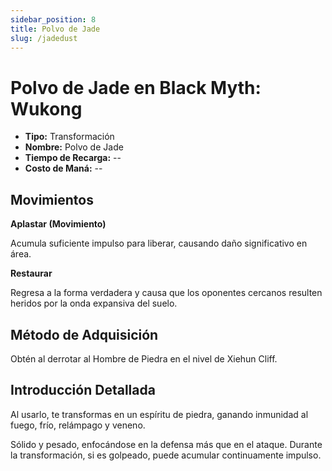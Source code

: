 ```yaml
---
sidebar_position: 8
title: Polvo de Jade
slug: /jadedust
---
```


# Polvo de Jade en Black Myth: Wukong

- **Tipo:** Transformación
- **Nombre:** Polvo de Jade
- **Tiempo de Recarga:** --
- **Costo de Maná:** --

## Movimientos

**Aplastar (Movimiento)**

Acumula suficiente impulso para liberar, causando daño significativo en área.

**Restaurar**

Regresa a la forma verdadera y causa que los oponentes cercanos resulten heridos por la onda expansiva del suelo.

## Método de Adquisición

Obtén al derrotar al Hombre de Piedra en el nivel de Xiehun Cliff.

## Introducción Detallada

Al usarlo, te transformas en un espíritu de piedra, ganando inmunidad al fuego, frío, relámpago y veneno.

Sólido y pesado, enfocándose en la defensa más que en el ataque. Durante la transformación, si es golpeado, puede acumular continuamente impulso.
